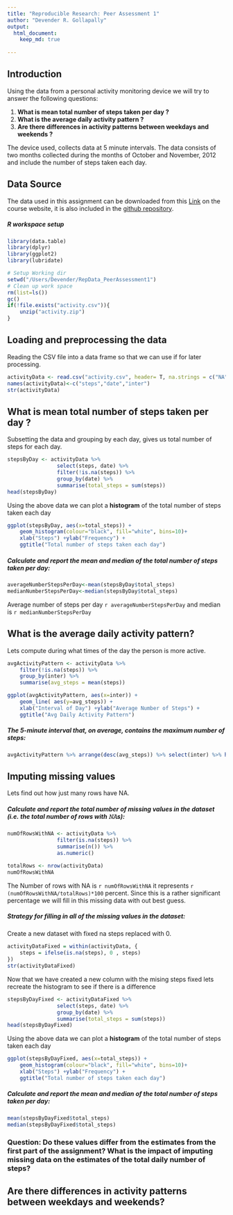 ```yaml
---
title: "Reproducible Research: Peer Assessment 1"
author: "Devender R. Gollapally"
output: 
  html_document:
    keep_md: true
    
---
```


## Introduction

Using the data from a personal activity monitoring device we will try to answer the following questions:

1. **What is mean total number of steps taken per day ?**
2. **What is the average daily activity pattern ?**
3. **Are there differences in activity patterns between weekdays and weekends ?**

The device used, collects data at 5 minute intervals. The data consists of two months collected during the months of October and November, 2012 and include the number of steps taken each day.

## Data Source

The data used in this assignment can be downloaded from this [Link](https://d396qusza40orc.cloudfront.net/repdata%2Fdata%2Factivity.zip) on the course website, it is also included in the [github repository](https://github.com/devender/RepData_PeerAssessment1).

##### R workspace setup
```r
library(data.table)
library(dplyr)
library(ggplot2)
library(lubridate)

# Setup Working dir
setwd("/Users/Devender/RepData_PeerAssessment1")
# Clean up work space
rm(list=ls())
gc()
if(!file.exists("activity.csv")){
    unzip("activity.zip")
}
```

## Loading and preprocessing the data
Reading the CSV file into a data frame so that we can use if for later processing.
```r
activityData <- read.csv("activity.csv", header= T, na.strings = c("NA"), stringsAsFactors = F)
names(activityData)<-c("steps","date","inter")
str(activityData)
```

## What is mean total number of steps taken per day ?

Subsetting the data and grouping by each day, gives us total number of steps for each day.

```r
stepsByDay <- activityData %>% 
                select(steps, date) %>% 
                filter(!is.na(steps)) %>%
                group_by(date) %>% 
                summarise(total_steps = sum(steps))
head(stepsByDay)
```
Using the above data we can plot a **histogram** of the total number of steps taken each day

```r
ggplot(stepsByDay, aes(x=total_steps)) + 
    geom_histogram(colour="black", fill="white", bins=10)+
    xlab("Steps") +ylab("Frequency") +
    ggtitle("Total number of steps taken each day")
```

##### Calculate and report the mean and median of the total number of steps taken per day:
```r
averageNumberStepsPerDay<-mean(stepsByDay$total_steps)
medianNumberStepsPerDay<-median(stepsByDay$total_steps)
```
Average number of steps per day `r averageNumberStepsPerDay` and median is `r medianNumberStepsPerDay`

## What is the average daily activity pattern?
Lets compute during what times of the day the person is more active.
```r
avgActivityPattern <- activityData %>%
    filter(!is.na(steps)) %>%
    group_by(inter) %>% 
    summarise(avg_steps = mean(steps))

ggplot(avgActivityPattern, aes(x=inter)) + 
    geom_line( aes(y=avg_steps)) +
    xlab("Interval of Day") +ylab("Average Number of Steps") +
    ggtitle("Avg Daily Activity Pattern")
```

##### The 5-minute interval that, on average, contains the maximum number of steps:
```r
avgActivityPattern %>% arrange(desc(avg_steps)) %>% select(inter) %>% head(1) %>% as.numeric
```
## Imputing missing values

Lets find out how just many rows have NA.

##### Calculate and report the total number of missing values in the dataset (i.e. the total number of rows with 𝙽𝙰s):
```r
numOfRowsWithNA <- activityData %>% 
                filter(is.na(steps)) %>% 
                summarise(n()) %>% 
                as.numeric()

totalRows <- nrow(activityData)
numOfRowsWithNA
```
The Number of rows with NA is `r numOfRowsWithNA` it represents `r (numOfRowsWithNA/totalRows)*100` percent. Since this is a rather significant percentage we will fill in this missing data with out best guess.

##### Strategy for filling in all of the missing values in the dataset:

Create a new dataset with fixed na steps replaced with 0.

```r
activityDataFixed = within(activityData, {
    steps = ifelse(is.na(steps), 0 , steps)
})
str(activityDataFixed)
```
Now that we have created a new column with the mising steps fixed lets recreate the histogram to see if there is a difference

```r
stepsByDayFixed <- activityDataFixed %>% 
                select(steps, date) %>% 
                group_by(date) %>% 
                summarise(total_steps = sum(steps))
head(stepsByDayFixed)
```
Using the above data we can plot a **histogram** of the total number of steps taken each day

```r
ggplot(stepsByDayFixed, aes(x=total_steps)) + 
    geom_histogram(colour="black", fill="white", bins=10)+
    xlab("Steps") +ylab("Frequency") +
    ggtitle("Total number of steps taken each day")
```

##### Calculate and report the mean and median of the total number of steps taken per day:
```r
mean(stepsByDayFixed$total_steps)
median(stepsByDayFixed$total_steps)
```

### Question: Do these values differ from the estimates from the first part of the assignment? What is the impact of imputing missing data on the estimates of the total daily number of steps?



## Are there differences in activity patterns between weekdays and weekends?
